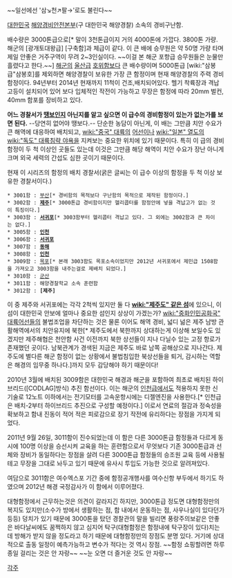 {{{#!html
<img src="http://cfile3.uf.tistory.com/image/143E7B024B4D411426C9DE" style="width:600px" />
}}}
~~일선에선 '삼↘천↗팔→'로도 불린다~~

[[대한민국]] [[해양경비안전본부]](구 대한민국 해양경찰) 소속의 경비구난함.

배수량은 3000톤급으로[* 말이 3천톤급이지 거의 4000톤에 가깝다. 3800톤 가량. 해군의 [광개토대왕급] [구축함]과 체급이 같다. 이 큰 배에 승무원은 약 50명 가량 타며 제일 안좋은 거주구역이 무려 2~3인실이다. ~~이걸 본 해군 포항급 승무원들은 눈물만 흘렸다고 한다.~~] [[해군]]의 [[울산급]] [[호위함]]보다 큰 배수량이며 5000톤급 [wiki:"삼봉급"삼봉호]를 제외하면 해양경찰이 보유한 가장 큰 함정이며 현재 해양경찰의 주력 경비함정이다. 94년부터 2014년 현재까지 11척이 건조,배치되어있다. 헬기 착륙장과 격납고등이 설치되어 있어 보다 입체적인 작전이 가능하고 무장은 함정에 따라 20mm 벌컨, 40mm 함포를 장비하고 있다.

'''어느 경찰서가 [[땡보]]인지 아닌지를 알고 싶으면 이 급수의 경비함정이 있는가 없는가를 보면 된다.''' --당연히 없어야 땡보다.-- 단순한 농담이 아닌게, 이 배는 그만큼 치안 수요가 큰 해역에 대응하여 배치되고, [[wiki:"중국" 대륙]]의 [[어선]]이나 [[wiki:"일본" 열도]]의 [[wiki:"독도" 대륙침략 야욕]]을 지켜보는 중요한 위치에 있기 때문이다. 특히 이 급의 경비함정이 두 척 이상인 곳들도 있는데 이것은 그만큼 해당 해역이 치안 수요가 장난 아니게 크며 외국 세력의 간섭도 심한 곳이기 때문이다. 

현재 이 시리즈의 함정의 배치 경찰서(굵은 글씨는 이 급수 이상의 함정을 두 척 이상 보유한 경찰서이다.)
 * 3001함 : [[부산]][* 경비함의 목적보다 구난함의 목적으로 제작된 함정이다.]
 * 3002함 : '''[[제주]]'''[* 3000톤급 경비함이지만 헬리콥터를 함정안에 넣을 격납고가 없는 것이 특징이다.]
 * 3003함 : '''[[서귀포]]'''[* 3003함부터 헬리콥터 격납고 있다. 그 외에는 3002함과 큰 차이는 없다.]
 * 3005함 : '''[[인천]]'''
 * 3006함 : '''[[서귀포]]'''
 * 3007함 : '''[[동해]]'''
 * 3008함 : '''[[인천]]'''
 * 3009함 : [[목포]][* 본래 3003함도 목포소속이었지만 2012년 서귀포에서 제민급 1508함을 가져오고 3003함을 내주는걸로 제배치 되었다.]
 * 3010함 : [[군산]]
 * 3011함 : 해양경찰학교 소속 훈련함
 * 3012함 : '''[제주]'''

이 중 제주와 서귀포에는 각각 2척씩 있지만 둘 다 '''[[wiki:"제주도" 같은 섬]]'''에 있으니, 이 섬이 대한민국 안보에 얼마나 중요한 섬인지 상상이 가겠는가? [[wiki:"중화인민공화국" 대륙]]어선들의 불법조업을 차단하는 것은 물론 이어도 해역 경비, 넓디 넒은 제주 남방 관활해역에서의 치안유지에 북한[* 제주도에서 북한까지 상대하는게 이상해 보일수도 있겠지만 제주해협은 천안함 사건 이전까지 북한 상선들이 지나 다닐수 있는 고정 항로가 존재했던 곳이다. 남북관계가 경색된 지금은 제주도 바로 남쪽 공해상으로 지나간다. 제주도에 별다른 해군 함정이 없는 상황에서 불법침입한 북상선들을 퇴거, 감시하는 역할은 해경의 임무중 하나다.]까지 모두 감당해야 하기 때문이다! 

2010년 3월에 배치된 3009함은 대한민국 해경과 해군을 포함하여 최초로 배치된 하이브리드([CODLAG]방식) 추진 함선이다. 이는 해군의 [[인천급]]에서도 적용하지 못한 신 기술로 12노트 이하에서는 전기모터를 고속운항시에는 디젤엔진을 사용한다.[* 인천급은 배치-2부터 하이브리드 추진으로 구성할 예정이다.] 이로서 연료의 절감과 정숙성을 확보하고 함내 진동이 적어 적은 피로감으로 장기 작전에 유리하다는 장점을 가지게 되었다.

2011년 9월 26일, 3011함이 진수되었는데 이 함은 다른 3000톤급 함정들과 다르게 동시에 100명 이상을 승선시켜 교육을 하는 훈련함으로서 무엇보다 기존 3000톤급과 선체와 장비가 동일하다는 장점을 살려 다른 3000톤급 함정들의 승조원 교육 등에 사용될테고 무장을 그대로 놔두고 있기 때문에 유사시 투입도 가능한 것으로 알려져있다.

여담으로 3011함은 여수엑스포 기간 중에 함정공개행사를 여수신항 부두에서 하기도 하였으며 2012년 해경 국정감사가 이 함에서 이루어졌다.

대형함정에서 근무하는것은 의견이 갈라지긴 하지만, 3000톤급 정도면 대형함정만의 복지도 있지만(소수가 방에서 생활하는 점, 함 내에서 운동하는 점, 사우나실이 있다던가 등등) 덩치가 있기 때문에 3000톤을 탔던 경찰관의 말을 빌리면 풍랑주의보같은 안좋은 바다날씨에도 꿈쩍하지 않고 심지어 탁구(대형함정은 함정내에 탁구장이 있다)치는데 방해가 받지 않을 정도라고 하기 때문에 대형함정만의 장점도 분명 있다. 거기에 상대적으로 출동 일정이 예측가능하고 변수가 적다는 것 역시 장점. ~~함정 쇼핑할려면 하루종일 걸리는 것은 안 자랑~~ ~~눈 오면 더 즐거운 것도 안 자랑~~

[[각주]]
